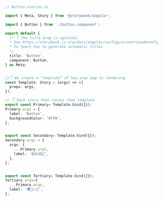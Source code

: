 ```ts
// Button.stories.ts

import { Meta, Story } from '@storybook/angular';

import { Button } from './button.component';

export default {
  /* 👇 The title prop is optional.
  * See https://storybook.js.org/docs/angular/configure/overview#configure-story-loading
  * to learn how to generate automatic titles
  */
  title: 'Button',
  component: Button,
} as Meta;


//👇 We create a “template” of how args map to rendering
const Template: Story = (args) => ({
  props: args,
});

// 👇 Each story then reuses that template
export const Primary= Template.bind({});
Primary.args = {
  label: 'Button',
  backgroundColor: '#ff0',
};


export const Secondary= Template.bind({});
Secondary.args = {
  args: {
    ...Primary.args,
    label: '😄👍😍💯',
  },
};


export const Tertiary= Template.bind({});
Tertiary.args={
  ...Primary.args,
  label: '📚📕📈🤓',
};
```